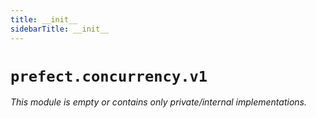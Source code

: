 ```yaml
---
title: __init__
sidebarTitle: __init__
---
```


# `prefect.concurrency.v1`

*This module is empty or contains only private/internal implementations.*
